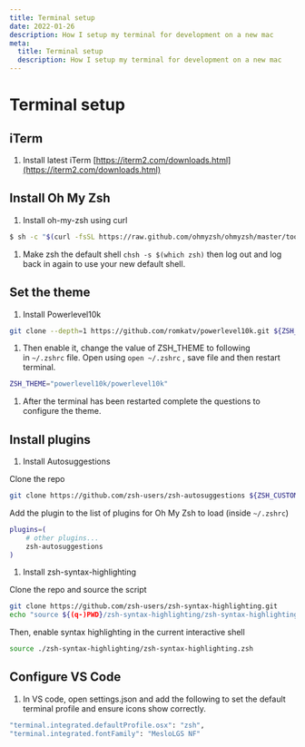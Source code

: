 ```yaml
---
title: Terminal setup
date: 2022-01-26
description: How I setup my terminal for development on a new mac
meta:
  title: Terminal setup
  description: How I setup my terminal for development on a new mac
---
```


# Terminal setup

## iTerm

1. Install latest iTerm [https://iterm2.com/downloads.html](https://iterm2.com/downloads.html)

## Install Oh My Zsh

1. Install oh-my-zsh using curl

```bash
$ sh -c "$(curl -fsSL https://raw.github.com/ohmyzsh/ohmyzsh/master/tools/install.sh)"
```

1. Make zsh the default shell `chsh -s $(which zsh)` then log out and log back in again to use your new default shell.

## Set the theme

1. Install Powerlevel10k

```bash
git clone --depth=1 https://github.com/romkatv/powerlevel10k.git ${ZSH_CUSTOM:-$HOME/.oh-my-zsh/custom}/themes/powerlevel10k
```

1. Then enable it, change the value of ZSH_THEME to following in `~/.zshrc` file. Open using `open ~/.zshrc` , save file and then restart terminal.

```bash
ZSH_THEME="powerlevel10k/powerlevel10k"
```

1. After the terminal has been restarted complete the questions to configure the theme.

## Install plugins

1. Install Autosuggestions

Clone the repo

```bash
git clone https://github.com/zsh-users/zsh-autosuggestions ${ZSH_CUSTOM:-~/.oh-my-zsh/custom}/plugins/zsh-autosuggestions
```

Add the plugin to the list of plugins for Oh My Zsh to load (inside `~/.zshrc`)

```bash
plugins=(
    # other plugins...
    zsh-autosuggestions
)
```

1. Install zsh-syntax-highlighting

Clone the repo and source the script

```bash
git clone https://github.com/zsh-users/zsh-syntax-highlighting.git
echo "source ${(q-)PWD}/zsh-syntax-highlighting/zsh-syntax-highlighting.zsh" >> ${ZDOTDIR:-$HOME}/.zshrc
```

Then, enable syntax highlighting in the current interactive shell

```bash
source ./zsh-syntax-highlighting/zsh-syntax-highlighting.zsh
```

## Configure VS Code

1. In VS code, open settings.json and add the following to set the default terminal profile and ensure icons show correctly.

```bash
"terminal.integrated.defaultProfile.osx": "zsh",
"terminal.integrated.fontFamily": "MesloLGS NF"
```
